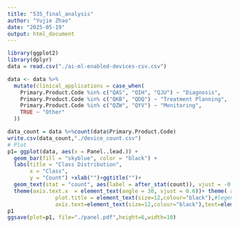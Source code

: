 ```yaml
---
title: "535_final_analysis"
author: "Yujie Zhao"
date: "2025-05-19"
output: html_document
---
```

```r
library(ggplot2)
library(dplyr)
data = read.csv("./ai-ml-enabled-devices-csv.csv")

data <- data %>%
  mutate(clinical_applications = case_when(
    Primary.Product.Code %in% c("QAS", "QIH", "QJU") ~ "Diagnosis",
    Primary.Product.Code %in% c("QKB", "QDQ") ~ "Treatment Planning",
    Primary.Product.Code %in% c("QZW", "QYV") ~ "Monitoring",
    TRUE ~ "Other"
  ))

data_count = data %>%count(data$Primary.Product.Code)
write.csv(data_count,"./device_count.csv")
# Plot
p1= ggplot(data, aes(x = Panel..lead.)) +
  geom_bar(fill = "skyblue", color = "black") +
  labs(title = "Class Distribution",
       x = "Class",
       y = "Count") +xlab("")+ggtitle("")+
  geom_text(stat = "count", aes(label = after_stat(count)), vjust = -0.5) +
  theme(axis.text.x  = element_text(angle = 30, vjust = 0.6))+ theme( axis.text.x=element_text(size=12,colour="black"),axis.text.y=element_text(size=12,colour="black"),
               plot.title = element_text(size=12,colour="black"),#legend.position = "none",
               axis.text=element_text(size=12,colour="black"),text=element_text(size=12,colour="black"))
p1
ggsave(plot=p1, file="./panel.pdf",height=6,width=10)
```

